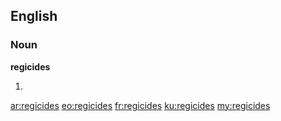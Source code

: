 ==English==
===Noun===
'''regicides'''
# {{plural of|[[regicide]]}}

[[ar:regicides]]
[[eo:regicides]]
[[fr:regicides]]
[[ku:regicides]]
[[my:regicides]]